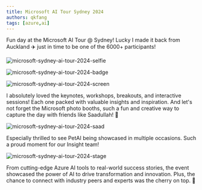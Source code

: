```yaml
---
title: Microsoft AI Tour Sydney 2024
authors: qkfang
tags: [azure,ai]
---
```



Fun day at the Microsoft AI Tour @ Sydney! Lucky I made it back from Auckland ✈️ just in time to be one of the 6000+ participants! 

![microsoft-sydney-ai-tour-2024-selfie](images\2024-12-11-microsoft-sydney-ai-tour-2024-1.jpg)

![microsoft-sydney-ai-tour-2024-badge](images\2024-12-11-microsoft-sydney-ai-tour-2024-2.jpg)

![microsoft-sydney-ai-tour-2024-screen](images\2024-12-11-microsoft-sydney-ai-tour-2024-3.jpg)

I absolutely loved the keynotes, workshops, breakouts, and interactive sessions! Each one packed with valuable insights and inspiration. And let's not forget the Microsoft photo booths, such a fun and creative way to capture the day with friends like Saadullah! 📸

![microsoft-sydney-ai-tour-2024-saad](images\2024-12-11-microsoft-sydney-ai-tour-2024-4.jpg)

Especially thrilled to see PetAI being showcased in multiple occasions. Such a proud moment for our Insight team! 

![microsoft-sydney-ai-tour-2024-stage](images\2024-12-11-microsoft-sydney-ai-tour-2024-5.jpg)

From cutting-edge Azure AI tools to real-world success stories, the event showcased the power of AI to drive transformation and innovation. Plus, the chance to connect with industry peers and experts was the cherry on top. 🍒
